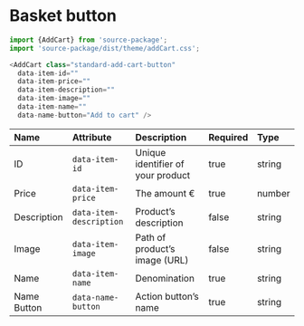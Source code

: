 # Basket button

````js
import {AddCart} from 'source-package';
import 'source-package/dist/theme/addCart.css';

<AddCart class="standard-add-cart-button"
  data-item-id=""
  data-item-price=""
  data-item-description=""
  data-item-image=""
  data-item-name=""
  data-name-button="Add to cart" />
````

| Name | Attribute |	Description	| Required | Type |
| :-- | :-- | :-- | :-- | :-- |
| ID | `data-item-id` | Unique identifier of your product | true | string |
| Price | `data-item-price` | The amount € | true | number |
| Description | `data-item-description` | Product’s description | false | string |
| Image | `data-item-image` | Path of product’s image (URL) | false | string |
| Name | `data-item-name` | Denomination | true | string |
| Name Button	| `data-name-button` | Action button’s name | true | string |